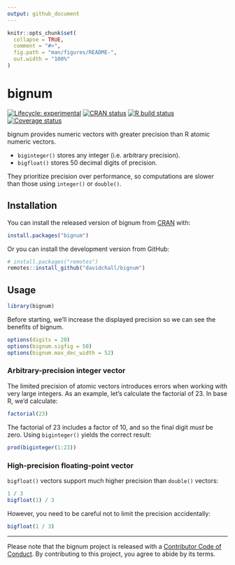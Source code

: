 ```yaml
---
output: github_document
---
```


<!-- README.md is generated from README.Rmd. Please edit that file -->

```r
knitr::opts_chunk$set(
  collapse = TRUE,
  comment = "#>",
  fig.path = "man/figures/README-",
  out.width = "100%"
)
```

# bignum

<!-- badges: start -->
[![Lifecycle: experimental](https://img.shields.io/badge/lifecycle-experimental-orange.svg)](https://lifecycle.r-lib.org/articles/stages.html#experimental)
[![CRAN status](https://www.r-pkg.org/badges/version/bignum)](https://CRAN.R-project.org/package=bignum)
[![R build status](https://github.com/davidchall/bignum/workflows/R-CMD-check/badge.svg)](https://github.com/davidchall/bignum/actions)
[![Coverage status](https://codecov.io/gh/davidchall/bignum/branch/master/graph/badge.svg)](https://app.codecov.io/gh/davidchall/bignum?branch=master)
<!-- badges: end -->

bignum provides numeric vectors with greater precision than R atomic numeric vectors.

* `biginteger()` stores any integer (i.e. arbitrary precision).
* `bigfloat()` stores 50 decimal digits of precision.

They prioritize precision over performance, so computations are slower than those using `integer()` or `double()`.


## Installation

You can install the released version of bignum from [CRAN](https://CRAN.R-project.org) with:

``` r
install.packages("bignum")
```

Or you can install the development version from GitHub:

``` r
# install.packages("remotes")
remotes::install_github("davidchall/bignum")
```

## Usage

```r
library(bignum)
```

Before starting, we'll increase the displayed precision so we can see the benefits of bignum.

```r
options(digits = 20)
options(bignum.sigfig = 50)
options(bignum.max_dec_width = 52)
```


### Arbitrary-precision integer vector

The limited precision of atomic vectors introduces errors when working with very large integers.
As an example, let's calculate the factorial of 23.
In base R, we'd calculate:

```r
factorial(23)
```

The factorial of 23 includes a factor of 10, and so the final digit _must_ be zero.
Using `biginteger()` yields the correct result:

```r
prod(biginteger(1:23))
```

### High-precision floating-point vector

`bigfloat()` vectors support much higher precision than `double()` vectors:

```r
1 / 3
bigfloat(1) / 3
```

However, you need to be careful not to limit the precision accidentally:

```r
bigfloat(1 / 3)
```



---

Please note that the bignum project is released with a [Contributor Code of Conduct](https://contributor-covenant.org/version/2/0/CODE_OF_CONDUCT.html).
By contributing to this project, you agree to abide by its terms.
